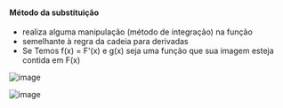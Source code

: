 






#### Método da substituição

-   realiza alguma manipulação (método de integração) na função
-   semelhante à regra da cadeia para derivadas
-   Se Temos f(x) = F'(x) e g(x) seja uma função que sua imagem esteja
    contida em F(x)

![image](image_366.png)

![image](image_367.png)


